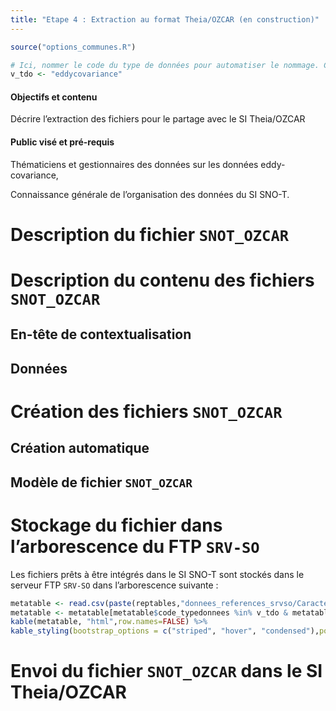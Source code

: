 ```yaml
---
title: "Etape 4 : Extraction au format Theia/OZCAR (en construction)"
---
```



```r
source("options_communes.R")
```

```r
# Ici, nommer le code du type de données pour automatiser le nommage. Cette variable est également utilisée dans les tableaux pour filtrer par type de données
v_tdo <- "eddycovariance"
```

<div class="alert alert-success" role="alert">
  <h4 class="alert-heading">**Objectifs et contenu**</h4>
  <p>Décrire l'extraction des fichiers pour le partage avec le SI Theia/OZCAR</p>
</div>

<div class="alert alert-info" role="alert">
  <h4 class="alert-heading">**Public visé et pré-requis**</h4>
  <p>Thématiciens et gestionnaires des données sur les données eddy-covariance,</p>
  <p>Connaissance générale de l'organisation des données du SI SNO-T.</p>
</div>
   
# Description du fichier `SNOT_OZCAR`


# Description du contenu des fichiers `SNOT_OZCAR`

## En-tête de contextualisation

## Données


# Création des fichiers `SNOT_OZCAR`

## Création automatique


## Modèle de fichier `SNOT_OZCAR`

# Stockage du fichier dans l'arborescence du FTP `SRV-SO`

Les fichiers prêts à être intégrés dans le SI SNO-T sont stockés dans le serveur FTP `SRV-SO` dans l'arborescence suivante :

```r
metatable <- read.csv(paste(reptables,"donnees_references_srvso/Caracteristiques_typedefichiers.csv",sep=""),sep=";",colClasses = "character")
metatable <- metatable[metatable$code_typedonnees %in% v_tdo & metatable$nom_etape %in% "4_Extraction",c("code_typefichier","extension","stockage")]
kable(metatable, "html",row.names=FALSE) %>%
kable_styling(bootstrap_options = c("striped", "hover", "condensed"),position = "float_left")
```

# Envoi du fichier `SNOT_OZCAR` dans le SI Theia/OZCAR


